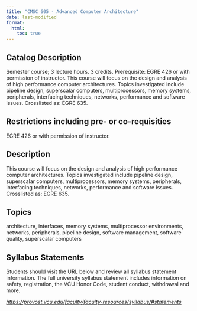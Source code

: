 ```yaml
---
title: "CMSC 605 - Advanced Computer Architecture"
date: last-modified
format:
  html:
    toc: true
---
```


## Catalog Description

Semester course; 3 lecture hours. 3 credits. Prerequisite: EGRE 426 or with permission of instructor. This course will focus on the design and analysis of high performance computer architectures. Topics investigated include pipeline design, superscalar computers, multiprocessors, memory systems, peripherals, interfacing techniques, networks, performance and software issues. Crosslisted as: EGRE 635.


## Restrictions including pre- or co-requisities
 
EGRE 426 or with permission of instructor.

## Description

This course will focus on the design and analysis of high performance computer architectures. Topics investigated include pipeline design, superscalar computers, multiprocessors, memory systems, peripherals, interfacing techniques, networks, performance and software issues. Crosslisted as: EGRE 635.

## Topics

architecture, interfaces, memory systems, multiprocessor environments, networks, peripherals, pipeline design, software management, software quality, superscalar computers

## Syllabus Statements

Students should visit the URL below and review all syllabus statement information. The full university syllabus statement includes information on safety, registration, the VCU Honor Code, student conduct, withdrawal and more.

*<https://provost.vcu.edu/faculty/faculty-resources/syllabus/#statements>*


